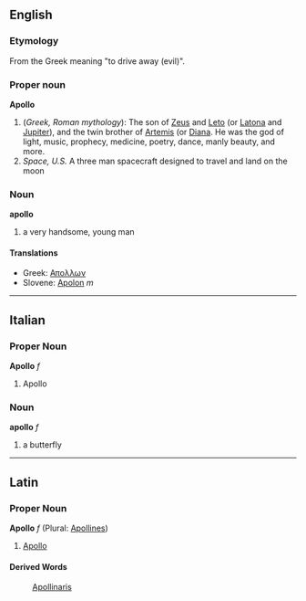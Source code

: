 ==English==
===Etymology===
From the Greek meaning "to drive away (evil)".


===Proper noun===
'''Apollo'''
{{wikipedia}}
# (''Greek, Roman mythology''): The son of [[Zeus]] and [[Leto]] (or [[Latona]] and [[Jupiter]]), and the twin brother of [[Artemis]] (or [[Diana]]. He was the god of light, music, prophecy, medicine, poetry, dance, manly beauty, and more.
# ''Space, U.S.'' A three man spacecraft designed to travel and land on the moon

===Noun===
'''apollo'''
# a very handsome, young man

====Translations====
*Greek: [[Απολλων]]
*Slovene: [[Apolon]] ''m''

----

==Italian==
===Proper Noun===
'''Apollo''' ''f''

# Apollo

===Noun===
'''apollo''' ''f''

# a butterfly

----

==Latin==
===Proper Noun===
'''Apollo''' ''f'' (Plural: [[Apollines]])

#[[Apollo]]

====Derived Words====
:[[Apollinaris]]